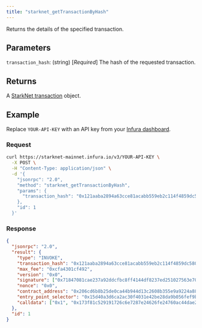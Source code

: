 ```yaml
---
title: "starknet_getTransactionByHash"
---
```



Returns the details of the specified transaction.

## Parameters

`transaction_hash`: (string) [*Required*] The hash of the requested transaction.

## Returns

A [StarkNet transaction](https://docs.starknet.io/documentation/architecture_and_concepts/Network_Architecture/transactions/)
object.

## Example

Replace `YOUR-API-KEY` with an API key from your [Infura dashboard](https://infura.io/dashboard).

### Request

<Tabs>
<TabItem value="cURL">

```bash
curl https://starknet-mainnet.infura.io/v3/YOUR-API-KEY \
  -X POST \
  -H "Content-Type: application/json" \
  -d '{
    "jsonrpc": "2.0",
    "method": "starknet_getTransactionByHash",
    "params": {
      "transaction_hash": "0x121aaba2894a63cce81acabb559eb2c114f4859dc5803e0b91349ec398d2eb0"
    },
    "id": 1
  }'
```

</TabItem>
</Tabs>

### Response

<Tabs>
<TabItem value="JSON">

```json
{
  "jsonrpc": "2.0",
  "result": {
    "type": "INVOKE",
    "transaction_hash": "0x121aaba2894a63cce81acabb559eb2c114f4859dc5803e0b91349ec398d2eb0",
    "max_fee": "0xcfa4301cf492",
    "version": "0x0",
    "signature": ["0x71847081cae237a92ddcfbc8ff4144df8237ed251027563e709aeb69af35099", "0x36da171a5c558c8a1b233a163a399ac5c54d82a7bd0bbfdbc360cd7c3e2700d"],
    "nonce": "0x0",
    "contract_address": "0x206cd6b8b25de0ca44b944d13c2608b355e9a9224a887e2e9447cf5ae3cb2a8",
    "entry_point_selector": "0x15d40a3d6ca2ac30f4031e42be28da9b056fef9bb7357ac5e85627ee876e5ad",
    "calldata": ["0x1", "0x173f81c529191726c6e7287e24626fe24760ac44dae2a1f7e02080230f8458b", "0x68bcbdba7cc8cac2832d23e2c32e9eec39a9f1d03521eff5dff800a62725fa", "0x0", "0x5", "0x5", "0x49d36570d4e46f48e99674bd3fcc84644ddd6b96f7c741b1562b82f9e004dc7", "0x7c57808b9cea7130c44aab2f8ca6147b04408943b48c6d8c3c83eb8cfdd8c0b", "0xd6f06df0e9632b", "0x0", "0x6873917301545706d657c47a11d83ad9840fbeb3", "0x9"]
  },
  "id": 1
}
```

</TabItem>
</Tabs>
